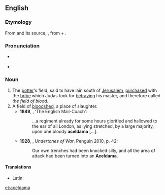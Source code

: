 ==English==

===Etymology===
From {{etyl|el|en}} {{m|el|Ἁκελδαμά}} and its source, {{etyl|grc|en}} {{m|grc|Ἀκελδαμάχ}}, from {{etyl|arc|en}} {{m|arc|חקל||field|sc=Hebr}} + {{m|arc|דמא||blood|sc=Hebr}}.

===Pronunciation===
* {{a|UK|US}} {{IPA|/əˈsɛldəmə/|/əˈkeldəmə/|lang=en}}
* {{hyphenation|a|cel|da|ma|lang=en}}

===Noun===
{{en-noun}}

# The [[potter]]'s field, said to have lain south of [[Jerusalem]], [[purchased]] with the [[bribe]] which Judas took for [[betraying]] his master, and therefore called ''the field of blood''.
# A field of [[bloodshed]], a place of slaughter. {{defdate|from 17th c.}}
#*'''1849''', {{w|Thomas de Quincey}}, ‘The English Mail-Coach’:
#*:…a regiment already for some hours glorified and hallowed to the ear of all London, as lying stretched, by a large majority, upon one bloody '''aceldama''' […].
#*'''1928''', {{w|Edmund Blunden}}, ''Undertones of War'', Penguin 2010, p. 42:
#*:Our own trenches had been knocked silly, and all the area of attack had been turned into an '''Aceldama'''.

====Translations====
{{trans-top|the potter's field purchased with the bribe which Judas took for betraying his master}}
{{trans-mid}}
{{trans-bottom}}

{{trans-top|figuratively, a field of bloodshed}}
{{trans-mid}}
{{trans-bottom}}

{{checktrans-top}}
* Latin: {{t-check|la|aceldama|f}}
{{trans-mid}}
{{trans-bottom}}

[[et:aceldama]]